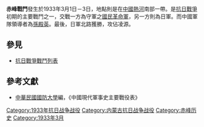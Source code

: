 {{Infobox Military Conflict|
campaign=|
image=|
caption=|
conflict=赤峰戰鬥|
date=1933年3月1日－3日|
place=[[中國|中國]]熱河南部|
result=日軍南路攻佔凌源|
combatant1=中華民國國民革命軍|
combatant2=日軍之中國派遣軍（關東軍）|
commander1=孫殿英|
commander2=－|
strength1=|
strength2=|
casualties1=|
casualties2=|
}}
'''赤峰戰鬥'''發生於1933年3月1日－3日，地點則是在[[中國|中國]][[熱河|熱河]]南部一帶。是[[抗日戰爭|抗日戰爭]]初期的主要戰鬥之一，交戰一方為守軍之[[國民革命軍|國民革命軍]]，另一方則為日軍。而中國軍隊領導者為[[孫殿英|孫殿英]]。最後，日軍北路獲勝，攻佔凌源。

==參見==
*[[抗日戰爭戰鬥列表|抗日戰爭戰鬥列表]]

==參考文獻==
*[[中華民國|中華民國]][[國防大學_(臺灣)|國防大學]]編，《中國現代軍事史主要戰役表》

[[Category:1933年抗日战争战役|Category:1933年抗日战争战役]]
[[Category:内蒙古抗日战争战役|Category:内蒙古抗日战争战役]]
[[Category:赤峰历史|Category:赤峰历史]]
[[Category:1933年3月|Category:1933年3月]]